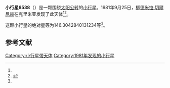 {{Infobox planet
| bgcolour = #FFFFC0
| name = 6538 Muraviov
| symbol = 
| image = 
| caption = 
| discovery = yes
| discovery_ref = 
| discoverer = [[柳德米拉·切爾尼赫|柳德米拉·切爾尼赫]]
| discovery_site = [[克里米亚|克里米亚]] 
| discovered = 1981年9月25日
| designations = yes
| mp_name = 
| named_after = 
| alt_names = 1981 SA5/ 1976 SF6 / 1986 TC10 / 1988 BR
| mp_category = [[主带小行星|主带小行星]]
| orbit_ref = <ref name="a">[http://ssd.jpl.nasa.gov/sbdb.cgi?sstr=6538 6538 Muraviov] {{Wayback|url=http://ssd.jpl.nasa.gov/sbdb.cgi?sstr=6538 |date=20140925065858 }}，小行星數據庫瀏覽器（JPL Small-Body Database Browser）－[[美国国家航空航天局|美国国家航空航天局]]喷气推进实验室</ref>
| epoch = 2456400.5 (2013年4月18日更新)
| aphelion = {{convert|3.113372058344767|AU|km|3|abbr=on|lk=out}}
| perihelion = {{convert|2.603877959341472|AU|km|3|abbr=on}}
| semimajor = {{convert|2.85862500884312|AU|km|3|abbr=on}}
| eccentricity = 0.089115239
| period = 1765.363773 [[日|日]]<br />4.83[[儒略年|儒略年]]
| avg_speed = 
| inclination = 1.487609102489548
| asc_node = 195.1622660222002
| mean_anomaly = 
| arg_peri = 146.3042840131234
| satellites = 
| physical_characteristics = yes
| dimensions = 
| mass = 
| density = 
| surface_grav = 
| escape_velocity = 
| sidereal_day = 
| axial_tilt = 
| pole_ecliptic_lat = 
| pole_ecliptic_lon = 
| albedo = 
| temperatures= 
| temp_name1 = 
| mean_temp_1 = 
| max_temp_1 = 
| temp_name2 = 
| max_temp_2 = 
| spectral_type = 
| abs_magnitude = 146.3042840131234
}}

'''小行星6538'''（{{lang-en|6538 Muraviov}}）是一颗围绕[[太阳|太阳]][[公转|公转]]的[[小行星|小行星]]。1981年9月25日，[[柳德米拉·切爾尼赫|柳德米拉·切爾尼赫]]在克里米亚发现了此天体<ref name="a" /><ref>{{cite news|title=小行星列表|url=http://cfa-www.harvard.edu/iau/lists/NumberedMPs.txt|accessdate=2013-07-08|newspaper=哈佛大学|archive-date=2008-05-17|archive-url=https://web.archive.org/web/20080517010638/http://cfa-www.harvard.edu/iau/lists/NumberedMPs.txt|dead-url=no}}</ref>。

这颗小行星的[[绝对星等|绝对星等]]为146.3042840131234等<ref name="a" />。

==参考文献==
{{reflist}}
{{Minor Planet Number|[[小行星6537|小行星6537]]|[[小行星6539|小行星6539]]}}

{{小天体}}

[[Category:小行星带天体|Category:小行星带天体]]
[[Category:1981年发现的小行星|Category:1981年发现的小行星]]

{{asteroid-stub}}